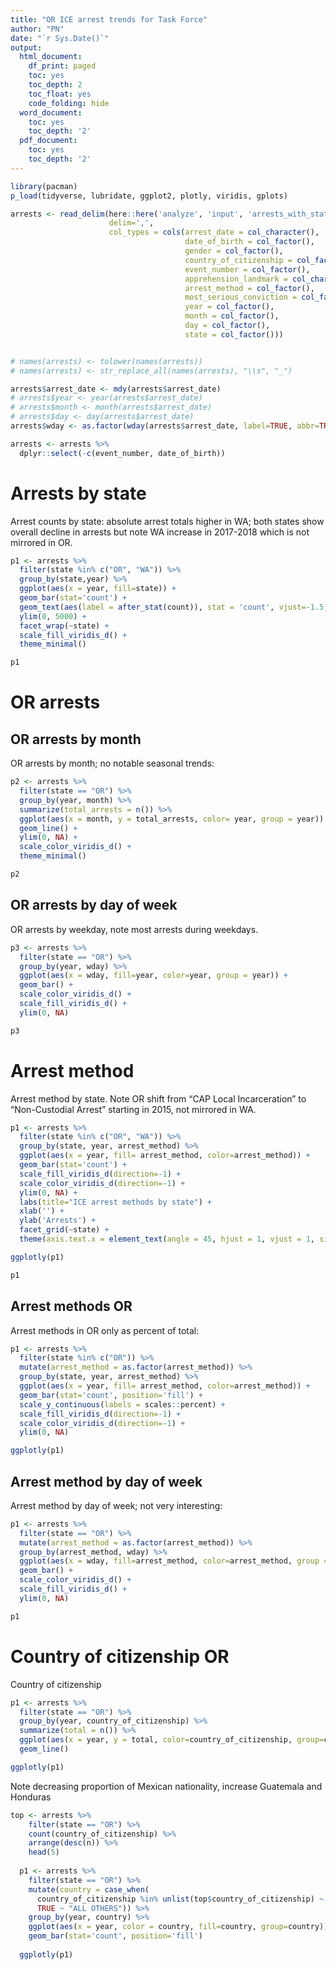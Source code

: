 ```yaml
---
title: "OR ICE arrest trends for Task Force"
author: "PN"
date: "`r Sys.Date()`"
output:
  html_document:
    df_print: paged
    toc: yes
    toc_depth: 2
    toc_float: yes
    code_folding: hide
  word_document:
    toc: yes
    toc_depth: '2'
  pdf_document:
    toc: yes
    toc_depth: '2'
---
```


```r
library(pacman)
p_load(tidyverse, lubridate, ggplot2, plotly, viridis, gplots)

arrests <- read_delim(here::here('analyze', 'input', 'arrests_with_state.csv.gz'),
                      delim=',',
                      col_types = cols(arrest_date = col_character(),
                                       date_of_birth = col_factor(),
                                       gender = col_factor(),
                                       country_of_citizenship = col_factor(),
                                       event_number = col_factor(),
                                       apprehension_landmark = col_character(),
                                       arrest_method = col_factor(),
                                       most_serious_conviction = col_factor(),
                                       year = col_factor(),
                                       month = col_factor(),
                                       day = col_factor(),
                                       state = col_factor()))


# names(arrests) <- tolower(names(arrests))
# names(arrests) <- str_replace_all(names(arrests), "\\s", "_")

arrests$arrest_date <- mdy(arrests$arrest_date)
# arrests$year <- year(arrests$arrest_date)
# arrests$month <- month(arrests$arrest_date)
# arrests$day <- day(arrests$arrest_date)
arrests$wday <- as.factor(wday(arrests$arrest_date, label=TRUE, abbr=TRUE))

arrests <- arrests %>% 
  dplyr::select(-c(event_number, date_of_birth))
```

# Arrests by state

Arrest counts by state: absolute arrest totals higher in WA; both states show overall decline in arrests but note WA increase in 2017-2018 which is not mirrored in OR.

```r

p1 <- arrests %>%
  filter(state %in% c("OR", "WA")) %>% 
  group_by(state,year) %>% 
  ggplot(aes(x = year, fill=state)) +
  geom_bar(stat='count') +
  geom_text(aes(label = after_stat(count)), stat = 'count', vjust=-1.5, color='black') +
  ylim(0, 5000) +
  facet_wrap(~state) +
  scale_fill_viridis_d() +
  theme_minimal()

p1
```

# OR arrests

## OR arrests by month

OR arrests by month; no notable seasonal trends:

```r
p2 <- arrests %>% 
  filter(state == "OR") %>% 
  group_by(year, month) %>% 
  summarize(total_arrests = n()) %>% 
  ggplot(aes(x = month, y = total_arrests, color= year, group = year)) +
  geom_line() +
  ylim(0, NA) +
  scale_color_viridis_d() +
  theme_minimal()

p2

```

## OR arrests by day of week

OR arrests by weekday, note most arrests during weekdays.

```r

p3 <- arrests %>% 
  filter(state == "OR") %>% 
  group_by(year, wday) %>%
  ggplot(aes(x = wday, fill=year, color=year, group = year)) +
  geom_bar() +
  scale_color_viridis_d() +
  scale_fill_viridis_d() +
  ylim(0, NA)

p3

```

# Arrest method

Arrest method by state. Note OR shift from "CAP Local Incarceration" to "Non-Custodial Arrest" starting in 2015, not mirrored in WA.

```r

p1 <- arrests %>% 
  filter(state %in% c("OR", "WA")) %>% 
  group_by(state, year, arrest_method) %>%
  ggplot(aes(x = year, fill= arrest_method, color=arrest_method)) +
  geom_bar(stat='count') +
  scale_fill_viridis_d(direction=-1) +
  scale_color_viridis_d(direction=-1) +
  ylim(0, NA) +
  labs(title="ICE arrest methods by state") +
  xlab('') +
  ylab('Arrests') +
  facet_grid(~state) +
  theme(axis.text.x = element_text(angle = 45, hjust = 1, vjust = 1, size=8))

ggplotly(p1)
```

```r

p1

```

## Arrest methods OR

Arrest methods in OR only as percent of total:

```r

p1 <- arrests %>% 
  filter(state %in% c("OR")) %>% 
  mutate(arrest_method = as.factor(arrest_method)) %>% 
  group_by(state, year, arrest_method) %>%
  ggplot(aes(x = year, fill= arrest_method, color=arrest_method)) +
  geom_bar(stat='count', position='fill') +
  scale_y_continuous(labels = scales::percent) +
  scale_fill_viridis_d(direction=-1) +
  scale_color_viridis_d(direction=-1) +
  ylim(0, NA)

ggplotly(p1)

```

## Arrest method by day of week

Arrest method by day of week; not very interesting:

```r

p1 <- arrests %>% 
  filter(state == "OR") %>% 
  mutate(arrest_method = as.factor(arrest_method)) %>% 
  group_by(arrest_method, wday) %>%
  ggplot(aes(x = wday, fill=arrest_method, color=arrest_method, group = arrest_method)) +
  geom_bar() +
  scale_color_viridis_d() +
  scale_fill_viridis_d() +
  ylim(0, NA)

p1

```

# Country of citizenship OR

Country of citizenship

```r

p1 <- arrests %>% 
  filter(state == "OR") %>%
  group_by(year, country_of_citizenship) %>% 
  summarize(total = n()) %>% 
  ggplot(aes(x = year, y = total, color=country_of_citizenship, group=country_of_citizenship)) +
  geom_line()

ggplotly(p1)

```

Note decreasing proportion of Mexican nationality, increase Guatemala and Honduras

```r

top <- arrests %>% 
    filter(state == "OR") %>% 
    count(country_of_citizenship) %>% 
    arrange(desc(n)) %>% 
    head(5)
  
  p1 <- arrests %>%
    filter(state == "OR") %>% 
    mutate(country = case_when(
      country_of_citizenship %in% unlist(top$country_of_citizenship) ~ as.character(country_of_citizenship),
      TRUE ~ "ALL OTHERS")) %>%
    group_by(year, country) %>%
    ggplot(aes(x = year, color = country, fill=country, group=country)) +
    geom_bar(stat='count', position='fill')
  
  ggplotly(p1)

```

